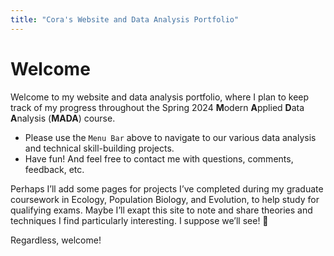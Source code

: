 ```yaml
---
title: "Cora's Website and Data Analysis Portfolio"
---
```


# Welcome 

Welcome to my website and data analysis portfolio, where I plan to keep track of my progress throughout the Spring 2024 **M**odern **A**pplied **D**ata **A**nalysis (**MADA**) course. 

* Please use the `Menu Bar` above to navigate to our various data analysis and technical skill-building projects. 
* Have fun! And feel free to contact me with questions, comments, feedback, etc.

Perhaps I'll add some pages for projects I've completed during my graduate coursework in Ecology, Population Biology, and Evolution, to help study for qualifying exams. Maybe I'll exapt this site to note and share theories and techniques I find particularly interesting. I suppose we'll see! 🙂

Regardless, welcome!